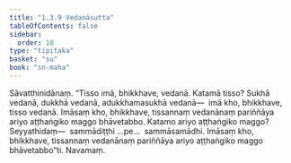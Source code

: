 ```yaml
---
title: "1.3.9 Vedanāsutta"
tableOfContents: false
sidebar:
  order: 10
type: "tipitaka"
basket: "su"
book: "sn-maha"
---
```



<DynamicBreadcrumb />

<Division number="29" book="sn-maha">

<Paragraph number="110" book="sn-maha">
Sāvatthinidānaṃ. “Tisso imā, bhikkhave, vedanā. Katamā tisso? Sukhā vedanā, dukkhā vedanā, adukkhamasukhā vedanā—  imā kho, bhikkhave, tisso vedanā. Imāsaṃ kho, bhikkhave, tissannaṃ vedanānaṃ pariññāya ariyo aṭṭhaṅgiko maggo bhāvetabbo. Katamo ariyo aṭṭhaṅgiko maggo? Seyyathidaṃ—  sammādiṭṭhi …pe…  sammāsamādhi. Imāsaṃ kho, bhikkhave, tissannaṃ vedanānaṃ pariññāya ariyo aṭṭhaṅgiko maggo bhāvetabbo”ti.

</Paragraph>
</Division>

<Paragraph number="111" type="center" book="sn-maha">
Navamaṃ.
</Paragraph>